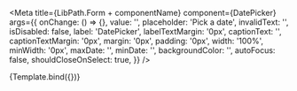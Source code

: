 


<Meta
    title={LibPath.Form + componentName}
    component={DatePicker}
    args={{
        onChange: () => {},
        value: '',
        placeholder: 'Pick a date',
        invalidText: '',
        isDisabled: false,
        label: 'DatePicker',
        labelTextMargin: '0px',
        captionText: '',
        captionTextMargin: '0px',
        margin: '0px',
        padding: '0px',
        width: '100%',
        minWidth: '0px',
        maxDate: '',
        minDate: '',
        backgroundColor: '',
        autoFocus: false,
        shouldCloseOnSelect: true,
    }}
/>

<DocsPageHeader
    title={componentName}
    description="This component is used to Select a date"
    addImportantNote={false}
    variant="stable"
/>

<Canvas withToolbar>
    <Story name="Base">{Template.bind({})}</Story>
</Canvas>

<DocsPageBody addStories={false} />



